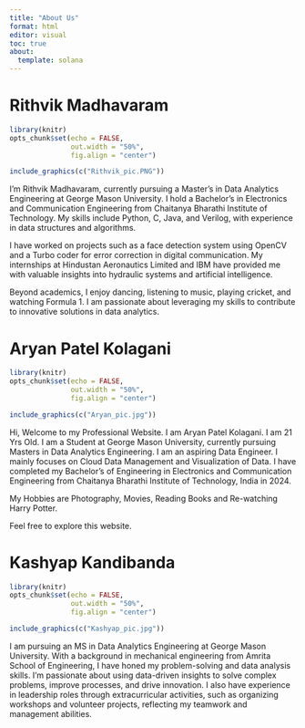 ```yaml
---
title: "About Us"
format: html
editor: visual
toc: true
about: 
  template: solana
---
```

# Rithvik Madhavaram
```r
library(knitr)
opts_chunk$set(echo = FALSE,
               out.width = "50%", 
               fig.align = "center")

```

```r
include_graphics(c("Rithvik_pic.PNG"))
```

I’m Rithvik Madhavaram, currently pursuing a Master’s in Data Analytics Engineering at George Mason University. I hold a Bachelor’s in Electronics and Communication Engineering from Chaitanya Bharathi Institute of Technology. My skills include Python, C, Java, and Verilog, with experience in data structures and algorithms.

I have worked on projects such as a face detection system using OpenCV and a Turbo coder for error correction in digital communication. My internships at Hindustan Aeronautics Limited and IBM have provided me with valuable insights into hydraulic systems and artificial intelligence.

Beyond academics, I enjoy dancing, listening to music, playing cricket, and watching Formula 1. I am passionate about leveraging my skills to contribute to innovative solutions in data analytics.

# Aryan Patel Kolagani

```r
library(knitr)
opts_chunk$set(echo = FALSE,
               out.width = "50%", 
               fig.align = "center")

```

```r
include_graphics(c("Aryan_pic.jpg"))
```




Hi, Welcome to my Professional Website. I am Aryan Patel Kolagani. I am 21 Yrs Old. I am a Student at George Mason University, currently pursuing Masters in Data Analytics Engineering. I am an aspiring Data Engineer. I mainly focuses on Cloud Data Management and Visualization of Data. I have completed my Bachelor’s of Engineering in Electronics and Communication Engineering from Chaitanya Bharathi Institute of Technology, India in 2024.

My Hobbies are Photography, Movies, Reading Books and Re-watching Harry Potter.

Feel free to explore this website.

# Kashyap Kandibanda

```r
library(knitr)
opts_chunk$set(echo = FALSE,
               out.width = "50%", 
               fig.align = "center")

```

```r
include_graphics(c("Kashyap_pic.jpg"))
```


I am pursuing an MS in Data Analytics Engineering at George Mason University. With a background in mechanical engineering from Amrita School of Engineering, I have honed my problem-solving and data analysis skills. I’m passionate about using data-driven insights to solve complex problems, improve processes, and drive innovation. I also have experience in leadership roles through extracurricular activities, such as organizing workshops and volunteer projects, reflecting my teamwork and management abilities.